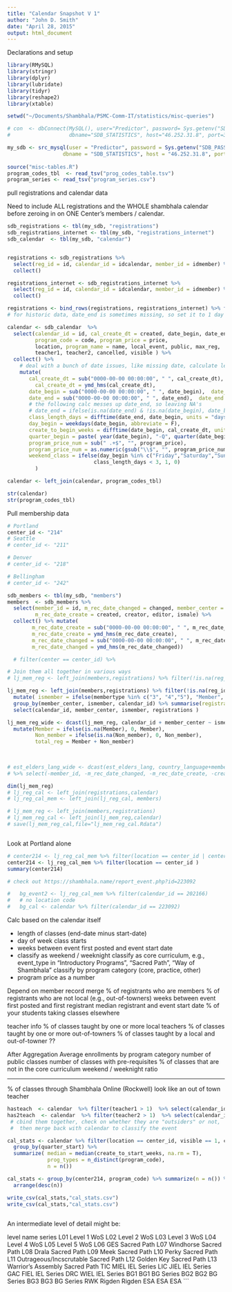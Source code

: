 ```yaml
---
title: "Calendar Snapshot V 1"
author: "John D. Smith"
date: "April 28, 2015"
output: html_document
---
```


Declarations and setup


```r
library(RMySQL)
library(stringr)
library(dplyr)
library(lubridate)
library(tidyr)
library(reshape2)
library(xtable)

setwd("~/Documents/Shambhala/PSMC-Comm-IT/statistics/misc-queries")

# con  <- dbConnect(MySQL(), user="Predictor", password= Sys.getenv("SDB_PASSWORD"),
#                   dbname="SDB_STATISTICS", host="46.252.31.8", port=3308)

my_sdb <- src_mysql(user = "Predictor", password = Sys.getenv("SDB_PASSWORD"),
                  dbname = "SDB_STATISTICS", host = "46.252.31.8", port = 3308)
 
source("misc-tables.R")
program_codes_tbl  <- read_tsv("prog_codes_table.tsv")
program_series <- read_tsv("program_series.csv")


```

pull registrations and calendar data

Need to include ALL registrations and the WHOLE shambhala calendar before zeroing in on ONE Center's members / calendar.

```r

sdb_registrations <- tbl(my_sdb, "registrations")
sdb_registrations_internet <- tbl(my_sdb, "registrations_internet")
sdb_calendar  <- tbl(my_sdb, "calendar")


registrations <- sdb_registrations %>%
  select(reg_id = id, calendar_id = idcalendar, member_id = idmember) %>%
  collect() 

registrations_internet <- sdb_registrations_internet %>%
  select(reg_id = id, calendar_id = idcalendar, member_id = idmember) %>%
  collect() 

registrations <- bind_rows(registrations, registrations_internet) %>% filter (calendar_id != 0)
# for historic data, date_end is sometimes missing, so set it to 1 day after day_start

calendar <- sdb_calendar  %>%
  select(calendar_id = id, cal_create_dt = created, date_begin, date_end,  
         program_code = code, program_price = price,
         location, program_name = name, local_event, public, max_reg, 
         teacher1, teacher2, cancelled, visible ) %>% 
  collect() %>% 
    # deal with a bunch of date issues, like missing date, calculate length of time, quarter, etc.
    mutate(
       cal_create_dt = sub("0000-00-00 00:00:00", " ", cal_create_dt),  
         cal_create_dt = ymd_hms(cal_create_dt),
       date_begin = sub("0000-00-00 00:00:00", " ", date_begin),  date_begin = ymd_hms(date_begin),
       date_end = sub("0000-00-00 00:00:00", " ", date_end),  date_end = ymd_hms(date_end),
       # the following calc messes up date_end, so leaving NA's 
       # date_end = ifelse(is.na(date_end) & !is.na(date_begin), date_begin + 86400, date_end), 
       class_length_days = difftime(date_end, date_begin, units = "days"), 
       day_begin = weekdays(date_begin, abbreviate = F),
       create_to_begin_weeks = difftime(date_begin, cal_create_dt, units = "weeks"),
       quarter_begin = paste( year(date_begin), "-Q", quarter(date_begin), sep = ""),
       program_price_num = sub(" .+$", "", program_price),  
       program_price_num = as.numeric(gsub("\\$", "", program_price_num)),
       weekend_class = ifelse(day_begin %in% c("Friday","Saturday","Sunday") & 
                            class_length_days < 3, 1, 0)
         )

calendar <- left_join(calendar, program_codes_tbl)

str(calendar)
str(program_codes_tbl)

```
Pull membership data 
```r
# Portland
center_id <- "214"
# Seattle
# center_id <- "211"

# Denver
# center_id <- "218"

# Bellingham
# center_id <- "242"

sdb_members <- tbl(my_sdb, "members")
members  <- sdb_members %>% 
  select(member_id = id, m_rec_date_changed = changed, member_center = center, membertype, 
         m_rec_date_create = created, creator, editor, ismale) %>% 
  collect() %>% mutate(
        m_rec_date_create = sub("0000-00-00 00:00:00", " ", m_rec_date_create),  
        m_rec_date_create = ymd_hms(m_rec_date_create),
        m_rec_date_changed = sub("0000-00-00 00:00:00", " ", m_rec_date_changed),  
        m_rec_date_changed = ymd_hms(m_rec_date_changed))

  # filter(center == center_id) %>% 

# Join them all together in various ways
# lj_mem_reg <- left_join(members,registrations) %>% filter(!is.na(reg_id)) %>% group_by(member_center,membertype,ismale,calendar_id) %>% mutate(registrations = n()) %>% select(-member_id, -m_rec_date_changed, -m_rec_date_create, -creator, -editor, -reg_id)

lj_mem_reg <- left_join(members,registrations) %>% filter(!is.na(reg_id)) %>%
  mutate( ismember = ifelse(membertype %in% c("3", "4","5"), "Member", "Non_member") ) %>% 
  group_by(member_center, ismember, calendar_id) %>% summarise(registrations = n()) %>% 
  select(calendar_id, member_center, ismember, registrations )

lj_mem_reg_wide <- dcast(lj_mem_reg, calendar_id + member_center ~ ismember, value.var = "registrations" ) %>% 
  mutate(Member = ifelse(is.na(Member), 0, Member),
         Non_member = ifelse(is.na(Non_member), 0, Non_member),
         total_reg = Member + Non_member)

         
  
# est_elders_lang_wide <- dcast(est_elders_lang, country_language+membertype ~ e_older, value.var = "count")
# %>% select(-member_id, -m_rec_date_changed, -m_rec_date_create, -creator, -editor, -reg_id)

dim(lj_mem_reg)
# lj_reg_cal <- left_join(registrations,calendar)
# lj_reg_cal_mem <- left_join(lj_reg_cal, members)

# lj_mem_reg <- left_join(members,registrations)
# lj_mem_reg_cal <- left_join(lj_mem_reg,calendar)
# save(lj_mem_reg_cal,file="lj_mem_reg_cal.Rdata")
```

```r


```

Look at Portland alone
```r


# center214 <- lj_reg_cal_mem %>% filter(location == center_id | center == center_id )
center214 <- lj_reg_cal_mem %>% filter(location == center_id )
summary(center214)

# check out https://shambhala.name/report_event.php?id=223092 

#   bg_event2 <- lj_reg_cal_mem %>% filter(calendar_id == 202166)
#   # no location code
#   bg_cal <- calendar %>% filter(calendar_id == 223092)

```
Calc based on the calendar itself

  * length of classes (end-date minus start-date)
  * day of week class starts
  * weeks between event first posted and event start date
  * classify as weekend / weeknight
  classify as core curriculum, e.g.,
    event_type in "Introductory Programs", "Sacred Path", "Way of Shambhala"
  classify by program category (core, practice, other)
  *  program price as a number

Depend on member record merge
  % of registrants who are members
  % of registrants who are not local (e.g., out-of-towners)
  weeks between event first posted and first registrant
  median registrant and event start date
  % of your students taking classes elsewhere

teacher info
  % of classes taught by one or more local teachers
  % of classes taught by one or more out-of-towners
  % of classes taught by a local and out-of-towner  ??

After Aggregation
  Average enrollments by program category
  number of public classes
  number of classes with pre-requisites
  % of classes that are not in the core curriculum
  weekend / weeknight ratio

-------
% of classes through Shambhala Online (Rockwell) look like an out of town teacher

```r

hasteach  <- calendar  %>% filter(teacher1 > 1)  %>% select(calendar_id, teacher = teacher1)
has2teach  <- calendar  %>% filter(teacher2 > 1)  %>% select(calendar_id, teacher = teacher2)
 # cbind them together, check on whether they are "outsiders" or not, 
 #  then merge back with calendar to classify the event

```

```r
cal_stats <- calendar %>% filter(location == center_id, visible == 1, cancelled == 0) %>% 
  group_by(quarter_start) %>% 
  summarize( median = median(create_to_start_weeks, na.rm = T), 
             prog_types = n_distinct(program_code),
             n = n())

cal_stats <- group_by(center214, program_code) %>% summarize(n = n()) %>% 
  arrange(desc(n))

write_csv(cal_stats,"cal_stats.csv")
write_csv(cal_stats,"cal_stats.csv")
  
```
An intermediate level of detail might be:

level	name	series
L01	Level 1	WoS
L02	Level 2	WoS
L03	Level 3	WoS
L04	Level 4	WoS
L05	Level 5	WoS
L06	GES	Sacred Path
L07	Windhorse	Sacred Path
L08	Drala	Sacred Path
L09	Meek	Sacred Path
L10	Perky	Sacred Path
L11 Outrageous/Incscrutable	Sacred Path
L12	Golden Key	Sacred Path
L13	Warrior's Assembly	Sacred Path
TIC	MIEL	IEL Series
LIC	JIEL	IEL Series
GAC	FIEL	IEL Series
DRC	WIEL	IEL Series
BG1	BG1	BG Series
BG2	BG2	BG Series
BG3	BG3	BG Series
RWK	Rigden	Rigden
ESA	ESA	ESA
```
